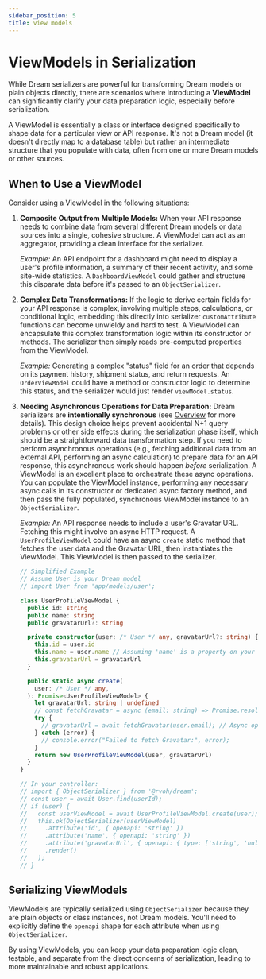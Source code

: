 ```yaml
---
sidebar_position: 5
title: view models
---
```


# ViewModels in Serialization

While Dream serializers are powerful for transforming Dream models or plain objects directly, there are scenarios where introducing a **ViewModel** can significantly clarify your data preparation logic, especially before serialization.

A ViewModel is essentially a class or interface designed specifically to shape data for a particular view or API response. It's not a Dream model (it doesn't directly map to a database table) but rather an intermediate structure that you populate with data, often from one or more Dream models or other sources.

## When to Use a ViewModel

Consider using a ViewModel in the following situations:

1. **Composite Output from Multiple Models:**
    When your API response needs to combine data from several different Dream models or data sources into a single, cohesive structure. A ViewModel can act as an aggregator, providing a clean interface for the serializer.

    _Example:_ An API endpoint for a dashboard might need to display a user's profile information, a summary of their recent activity, and some site-wide statistics. A `DashboardViewModel` could gather and structure this disparate data before it's passed to an `ObjectSerializer`.

2. **Complex Data Transformations:**
    If the logic to derive certain fields for your API response is complex, involving multiple steps, calculations, or conditional logic, embedding this directly into serializer `customAttribute` functions can become unwieldy and hard to test. A ViewModel can encapsulate this complex transformation logic within its constructor or methods. The serializer then simply reads pre-computed properties from the ViewModel.

    _Example:_ Generating a complex "status" field for an order that depends on its payment history, shipment status, and return requests. An `OrderViewModel` could have a method or constructor logic to determine this status, and the serializer would just render `viewModel.status`.

3. **Needing Asynchronous Operations for Data Preparation:**
    Dream serializers are **intentionally synchronous** (see [Overview](./overview.mdx#key-concepts) for more details). This design choice helps prevent accidental N+1 query problems or other side effects during the serialization phase itself, which should be a straightforward data transformation step.
    If you need to perform asynchronous operations (e.g., fetching additional data from an external API, performing an async calculation) to prepare data for an API response, this asynchronous work should happen _before_ serialization. A ViewModel is an excellent place to orchestrate these async operations. You can populate the ViewModel instance, performing any necessary async calls in its constructor or dedicated async factory method, and then pass the fully populated, synchronous ViewModel instance to an `ObjectSerializer`.

    _Example:_ An API response needs to include a user's Gravatar URL. Fetching this might involve an async HTTP request. A `UserProfileViewModel` could have an async `create` static method that fetches the user data and the Gravatar URL, then instantiates the ViewModel. This ViewModel is then passed to the serializer.

    ```typescript
    // Simplified Example
    // Assume User is your Dream model
    // import User from 'app/models/user';

    class UserProfileViewModel {
      public id: string
      public name: string
      public gravatarUrl?: string

      private constructor(user: /* User */ any, gravatarUrl?: string) {
        this.id = user.id
        this.name = user.name // Assuming 'name' is a property on your User model
        this.gravatarUrl = gravatarUrl
      }

      public static async create(
        user: /* User */ any,
      ): Promise<UserProfileViewModel> {
        let gravatarUrl: string | undefined
        // const fetchGravatar = async (email: string) => Promise.resolve(`https://gravatar.com/avatar/${email}?d=identicon`);
        try {
          // gravatarUrl = await fetchGravatar(user.email); // Async operation
        } catch (error) {
          // console.error("Failed to fetch Gravatar:", error);
        }
        return new UserProfileViewModel(user, gravatarUrl)
      }
    }

    // In your controller:
    // import { ObjectSerializer } from '@rvoh/dream';
    // const user = await User.find(userId);
    // if (user) {
    //   const userViewModel = await UserProfileViewModel.create(user);
    //   this.ok(ObjectSerializer(userViewModel)
    //     .attribute('id', { openapi: 'string' })
    //     .attribute('name', { openapi: 'string' })
    //     .attribute('gravatarUrl', { openapi: { type: ['string', 'null'] } })
    //     .render()
    //   );
    // }
    ```

## Serializing ViewModels

ViewModels are typically serialized using `ObjectSerializer` because they are plain objects or class instances, not Dream models. You'll need to explicitly define the `openapi` shape for each attribute when using `ObjectSerializer`.

By using ViewModels, you can keep your data preparation logic clean, testable, and separate from the direct concerns of serialization, leading to more maintainable and robust applications.
